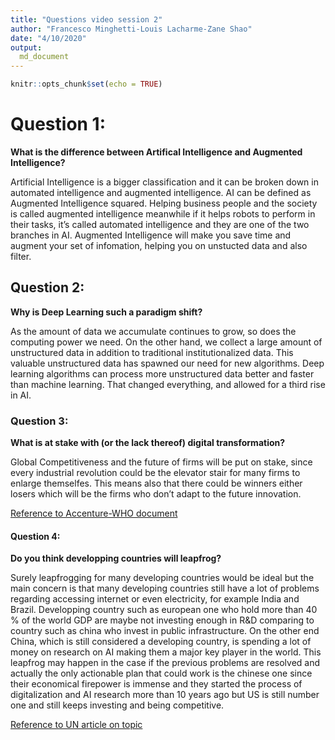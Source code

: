 ```yaml
---
title: "Questions video session 2"
author: "Francesco Minghetti-Louis Lacharme-Zane Shao"
date: "4/10/2020"
output:
  md_document
---
```


```r
knitr::opts_chunk$set(echo = TRUE)
```


# Question 1: 

**What is the difference between Artifical Intelligence and Augmented Intelligence?**

Artificial Intelligence is a bigger classification and it can be broken down in automated intelligence and augmented intelligence. AI can be defined as Augmented Intelligence squared. Helping business people and the society is called augmented intelligence meanwhile if it helps robots to perform in their tasks, it's called automated intelligence and they are one of the two branches in AI. Augmented Intelligence will make you save time and augment your set of infomation, helping you on unstucted data and also filter. 

## Question 2: 

**Why is Deep Learning such a paradigm shift?**

As the amount of data we accumulate continues to grow, so does the computing power we need. On the other hand, we collect a large amount of unstructured data in addition to traditional institutionalized data. This valuable unstructured data has spawned our need for new algorithms. Deep learning algorithms can process more unstructured data better and faster than machine learning. That changed everything, and allowed for a third rise in AI.

### Question 3:

**What is at stake with (or the lack thereof) digital transformation?**

Global Competitiveness and the future of firms will be put on stake, since every industrial revolution could be the elevator stair for many firms to enlarge themselfes. This means also that there could be winners either losers which will be the firms who don't adapt to the future innovation. 

[Reference to Accenture-WHO document](https://www.accenture.com/t00010101t000000z__w__/ru-ru/_acnmedia/accenture/conversion-assets/dotcom/documents/local/ru-ru/pdf/accenture-digital-transformation.pdf)

#### Question 4:

**Do you think developping countries will leapfrog?**

Surely leapfrogging for many developing countries would be ideal but the main concern is that many developing countries still have a lot of problems regarding accessing internet or even electricity, for example India and Brazil. Developping country such as european one who  hold more than 40 % of the world GDP are maybe not investing enough in R&D comparing to country such as china who invest in public infrastructure. On the other end China, which is still considered a developing country, is spending a lot of money on research on AI making them a major key player in the world. This leapfrog may happen in the case if the previous problems are resolved and actually the only actionable plan that could work is the chinese one since their economical firepower is immense and they started the process of digitalization and AI research more than 10 years ago but US is still number one and still keeps investing and being competitive.

[Reference to UN article on topic](https://www.un.org/development/desa/en/news/policy/opportunity-for-leapfrogging.html)